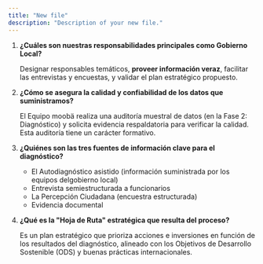 ```yaml
---
title: "New file"
description: "Description of your new file."
---
```


1. **¿Cuáles son nuestras responsabilidades principales como Gobierno Local?**

   Designar responsables temáticos, **proveer información veraz**, facilitar las entrevistas y encuestas, y validar el plan estratégico propuesto.
2. **¿Cómo se asegura la calidad y confiabilidad de los datos que suministramos?**

   El Equipo moobä realiza una auditoría muestral de datos (en la Fase 2: Diagnóstico) y solicita evidencia respaldatoria para verificar la calidad. Esta auditoría tiene un carácter formativo.
3. **¿Quiénes son las tres fuentes de información clave para el diagnóstico?**
   - El Autodiagnóstico asistido (información suministrada por los equipos delgobierno local)
   - Entrevista semiestructurada a funcionarios
   - La Percepción Ciudadana (encuestra estructurada)
   - Evidencia documental
4. **¿Qué es la "Hoja de Ruta" estratégica que resulta del proceso?**

   Es un plan estratégico que prioriza acciones e inversiones en función de los resultados del diagnóstico, alineado con los Objetivos de Desarrollo Sostenible (ODS) y buenas prácticas internacionales.